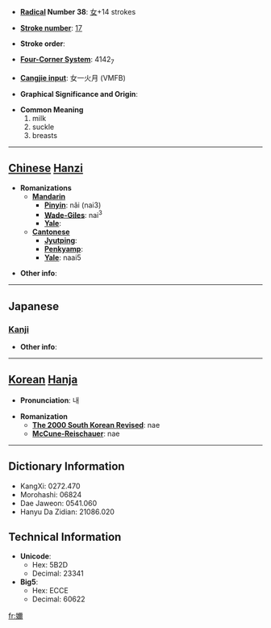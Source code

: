 * '''[[Wiktionary:Chinese radical index| Radical]] Number 38''': [[Wiktionary:Chinese radical index 女|女]]+14 strokes

* '''[[Wiktionary:Chinese total strokes index|Stroke number]]''': [[Wiktionary:Chinese total strokes index 17|17]]

* '''Stroke order''': 

* '''[[Wiktionary:Chinese four corner index|Four-Corner System]]''': 4142<sub>7</sub>

* '''[[Wiktionary:Chinese Cangjie index|Cangjie input]]''': 女一火月 (VMFB)

* '''Graphical Significance and Origin''': 

* '''Common Meaning'''
*#milk
*# suckle
*# breasts


----

== [[Chinese]] [[Hanzi]] ==

* '''Romanizations'''
** '''[[Mandarin]]'''
*** '''[[Pinyin]]''': nǎi (nai3)
*** '''[[Wade-Giles]]''': nai<sup>3</sup>
*** '''[[Yale]]''': 
** '''[[Cantonese]]'''
*** '''[[Jyutping]]''':
*** '''[[Penkyamp]]''': 
*** '''[[Yale]]''': naai5

* '''Other info''': 

----

==Japanese==
===[[Kanji]]===
{{kanji|on readings=[[だい]] (dai), [[ね]] (ne), [[でい]] (dei), [[ない]] (nai), [[じ]] (ji), [[に]] (ni)
|kun readings=[[はは]] (haha), [[はぐくむ]] (hagukumu), [[あね]] (ane)
}}

* '''Other info''':  

----

== [[Korean]] [[Hanja]] ==

* '''Pronunciation''': 내

* '''Romanization'''
** '''[[The 2000 South Korean Revised Romanization|The 2000 South Korean Revised]]''': nae
** '''[[McCune-Reischauer]]''': nae

----

== Dictionary Information ==

* KangXi: 0272.470
* Morohashi: 06824
* Dae Jaweon: 0541.060
* Hanyu Da Zidian: 21086.020

== Technical Information ==

* '''Unicode''':
** Hex: 5B2D
** Decimal: 23341
* '''Big5''':
** Hex: ECCE
** Decimal: 60622

[[fr:嬭]]